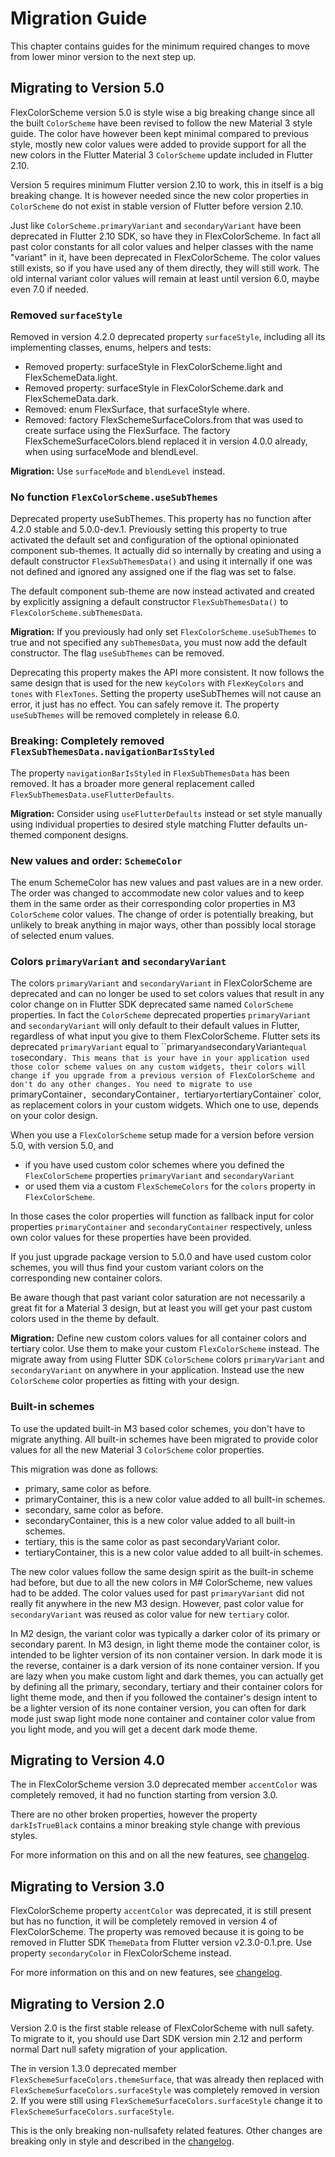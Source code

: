 # Migration Guide

This chapter contains guides for the minimum required changes to move from lower
minor version to the next step up.

## Migrating to Version 5.0

FlexColorScheme version 5.0 is style wise a big breaking change since all the
built `ColorScheme` have been revised to follow the new Material 3 style guide.
The color have however been kept minimal compared to previous style, mostly
new color values were added to provide support for all the new colors
in the Flutter Material 3 `ColorScheme` update included in Flutter 2.10.

Version 5 requires minimum Flutter version 2.10 to work, this in itself is a
big breaking change. It is however needed since the new color properties
in `ColorScheme` do not exist in stable version of Flutter before version 2.10.

Just like `ColorScheme.primaryVariant` and `secondaryVariant` have been deprecated
in Flutter 2.10 SDK, so have they in FlexColorScheme. In fact all past color constants
for all color values and helper classes with the name "variant" in it, have been
deprecated in FlexColorScheme. The color values still exists, so if you have used
any of them directly, they will still work. The old internal variant color values will
remain at least until version 6.0, maybe even 7.0 if needed.

### Removed `surfaceStyle`

Removed in version 4.2.0 deprecated property `surfaceStyle`, including all
its implementing classes, enums, helpers and tests:

* Removed property: surfaceStyle in FlexColorScheme.light and FlexSchemeData.light.
* Removed property: surfaceStyle in FlexColorScheme.dark and FlexSchemeData.dark.
* Removed: enum FlexSurface, that surfaceStyle where.
* Removed: factory FlexSchemeSurfaceColors.from that was used to create
  surface using the FlexSurface. The factory FlexSchemeSurfaceColors.blend
  replaced it in version 4.0.0 already, when using surfaceMode and blendLevel.

**Migration:** Use `surfaceMode` and `blendLevel` instead.

### No function `FlexColorScheme.useSubThemes`

Deprecated property useSubThemes. This property has no function after 4.2.0
stable and 5.0.0-dev.1. Previously setting this property to true activated
the default set and configuration of the optional opinionated component sub-themes.
It actually did so internally by creating and using a default constructor
`FlexSubThemesData()` and using it internally if one was not defined and ignored
any assigned one if the flag was set to false.

The default component sub-theme are now instead activated and created by
explicitly assigning a default constructor `FlexSubThemesData()` to
`FlexColorScheme.subThemesData`.

**Migration:** If you previously had only set `FlexColorScheme.useSubThemes` to true and not
specified any `subThemesData`, you must now add the default constructor.
The flag `useSubThemes` can be removed.

Deprecating this property makes the API more consistent. It now follows the same
design that is used for the new `keyColors` with `FlexKeyColors` and
`tones` with `FlexTones`. Setting the property useSubThemes will not cause an
error, it just has no effect. You can safely remove it.
The property `useSubThemes` will be removed completely in release 6.0.

### Breaking: Completely removed `FlexSubThemesData.navigationBarIsStyled`

The property `navigationBarIsStyled` in `FlexSubThemesData` has been
removed. It has a broader more general replacement called
`FlexSubThemesData.useFlutterDefaults`.

**Migration:** Consider using `useFlutterDefaults` instead or set style manually
using individual properties to desired style matching Flutter defaults un-themed
component designs.

### New values and order: `SchemeColor`

The enum SchemeColor has new values and past values are in a new order.
The order was changed to accommodate new color values and to keep them in
the same order as their corresponding color properties in M3 `ColorScheme`
color values. The change of order is potentially breaking, but unlikely to
break anything in major ways, other than possibly local storage of
selected enum values.

### Colors `primaryVariant` and `secondaryVariant`

The colors `primaryVariant` and `secondaryVariant` in FlexColorScheme are
deprecated and can no longer be used to set colors values that result in any
color change on in Flutter SDK deprecated same named `ColorScheme` properties.
In fact the `ColorScheme` deprecated properties `primaryVariant` and
`secondaryVariant` will only default to their default values in Flutter,
regardless of what input you give to them FlexColorScheme. Flutter sets its
deprecated `primaryVariant` equal to ``primary` and `secondaryVariant` equal
to `secondary`. This means that is your have in your application used those
color scheme values on any custom widgets, their colors will change if
you upgrade from a previous version of FlexColorScheme and don't do any
other changes. You need to migrate to use `primaryContainer`,
`secondaryContainer`, `tertiary` or `tertiaryContainer` color, as replacement
colors in your custom widgets. Which one to use, depends on your color design.

When you use a `FlexColorScheme` setup made for a version before version 5.0,
with version 5.0, and
- if you have used custom color schemes where you defined the
   `FlexColorScheme` properties `primaryVariant` and `secondaryVariant`
- or used them via a custom `FlexSchemeColors` for the `colors` property in
`FlexColorScheme`.

In those cases the color properties will function as fallback input for color
properties `primaryContainer` and `secondaryContainer` respectively, unless own
color values for these properties have been provided.

If you just upgrade package version to 5.0.0 and have used custom color schemes,
you will thus find your custom variant colors on the corresponding new
container colors.

Be aware though that past variant color saturation are not necessarily a great
fit for a Material 3 design, but at least you will get your past custom colors
used in the theme by default.

**Migration:** Define new custom colors values for all container colors and
tertiary color. Use them to make your custom `FlexColorScheme` instead.
The migrate away from using Flutter SDK `ColorScheme` colors `primaryVariant`
and `secondaryVariant` on anywhere in your application. Instead use the new
`ColorScheme` color properties as fitting with your design.

### Built-in schemes

To use the updated built-in M3 based color schemes, you don't have to
migrate anything. All built-in schemes have been migrated to provide
color values for all the new Material 3 `ColorScheme` color properties.

This migration was done as follows:

 - primary, same color as before.
 - primaryContainer, this is a new color value added to all built-in schemes.
 - secondary, same color as before.
 - secondaryContainer, this is a new color value added to all built-in schemes.
 - tertiary, this is the same color as past secondaryVariant color.
 - tertiaryContainer, this is a new color value added to all built-in schemes.

The new color values follow the same design spirit as the built-in scheme had before, but due to
all the new colors in M# ColorScheme, new values had to be added. The color values used for
past `primaryVariant` did not really fit anywhere in the new M3 design. However, past
color value for `secondaryVariant` was reused as color value for new `tertiary` color.

In M2 design, the variant color was typically a darker color of its primary or secondary parent.
In M3 design, in light theme mode the container color, is intended to be lighter version of its
non container version. In dark mode it is the reverse, container is a dark version of its none
container version. If you are lazy when you make custom light and dark themes, you can actually get
by defining all the primary, secondary, tertiary and their container colors for light theme 
mode, and then if you followed the container's design intent to be a lighter version of its none
container version, you can often for dark mode just swap light mode none container and container
color value from you light mode, and you will get a decent dark mode theme.





## Migrating to Version 4.0

The in FlexColorScheme version 3.0 deprecated member `accentColor` was
completely removed, it had no function starting from version 3.0.

There are no other broken properties, however the property `darkIsTrueBlack`
contains a minor breaking style change with previous styles.

 For more information on this and on all the new features, see
 [changelog](https://pub.dev/packages/flex_color_scheme/versions/4.0.0/changelog).




## Migrating to Version 3.0

FlexColorScheme property `accentColor` was deprecated, it is still present
but has no function, it will be completely removed in version 4 of FlexColorScheme.
The property was removed because it is going to be removed in Flutter SDK
 `ThemeData` from Flutter version v2.3.0-0.1.pre. Use property `secondaryColor`
 in FlexColorScheme instead.

 For more information on this and on new features, see
 [changelog](https://pub.dev/packages/flex_color_scheme/versions/3.0.0/changelog).



## Migrating to Version 2.0

Version 2.0 is the first stable release of FlexColorScheme with null safety.
To migrate to it, you should use Dart SDK version min 2.12 and
perform normal Dart null safety migration of your application.

The in version 1.3.0 deprecated member `FlexSchemeSurfaceColors.themeSurface`,
that was already then replaced with `FlexSchemeSurfaceColors.surfaceStyle` was
completely removed in version 2. If you were still using
`FlexSchemeSurfaceColors.surfaceStyle` change it to
`FlexSchemeSurfaceColors.surfaceStyle`.

This is the only breaking non-nullsafety related features. Other changes are
breaking only in style and described in the
[changelog](https://pub.dev/packages/flex_color_scheme/versions/2.0.0/changelog).
